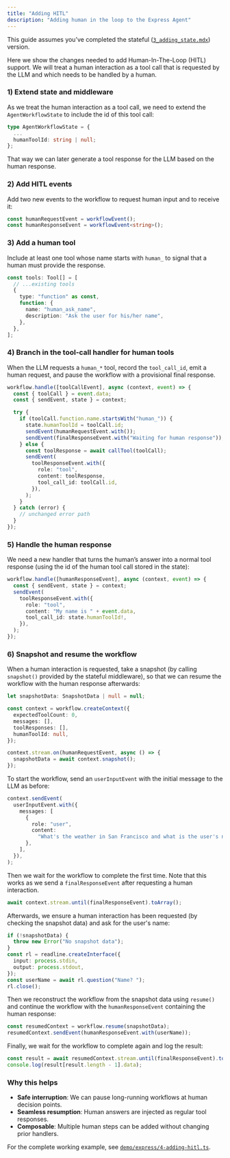 ```yaml
---
title: "Adding HITL"
description: "Adding human in the loop to the Express Agent"
---
```


This guide assumes you’ve completed the stateful ([`3_adding_state.mdx`](./3_adding_state.mdx)) version.

Here we show the changes needed to add Human-In-The-Loop (HITL) support. We will treat a human interaction as a tool call that is requested by the LLM and which needs to be handled by a human.

### 1) Extend state and middleware

As we treat the human interaction as a tool call, we need to extend the `AgentWorkflowState` to include the id of this tool call:

```typescript
type AgentWorkflowState = {
  ...
  humanToolId: string | null;
};
```

That way we can later generate a tool response for the LLM based on the human response.

### 2) Add HITL events

Add two new events to the workflow to request human input and to receive it:

```typescript
const humanRequestEvent = workflowEvent();
const humanResponseEvent = workflowEvent<string>();
```

### 3) Add a human tool

Include at least one tool whose name starts with `human_` to signal that a human must provide the response.

```typescript
const tools: Tool[] = [
  // ...existing tools
  {
    type: "function" as const,
    function: {
      name: "human_ask_name",
      description: "Ask the user for his/her name",
    },
  },
];
```

### 4) Branch in the tool-call handler for human tools

When the LLM requests a `human_*` tool, record the `tool_call_id`, emit a human request, and pause the workflow with a provisional final response.

```typescript
workflow.handle([toolCallEvent], async (context, event) => {
  const { toolCall } = event.data;
  const { sendEvent, state } = context;

  try {
    if (toolCall.function.name.startsWith("human_")) {
      state.humanToolId = toolCall.id;
      sendEvent(humanRequestEvent.with());
      sendEvent(finalResponseEvent.with("Waiting for human response"));
    } else {
      const toolResponse = await callTool(toolCall);
      sendEvent(
        toolResponseEvent.with({
          role: "tool",
          content: toolResponse,
          tool_call_id: toolCall.id,
        }),
      );
    }
  } catch (error) {
    // unchanged error path
  }
});
```

### 5) Handle the human response

We need a new handler that turns the human’s answer into a normal tool response (using the id of the human tool call stored in the state):

```typescript
workflow.handle([humanResponseEvent], async (context, event) => {
  const { sendEvent, state } = context;
  sendEvent(
    toolResponseEvent.with({
      role: "tool",
      content: "My name is " + event.data,
      tool_call_id: state.humanToolId!,
    }),
  );
});
```

### 6) Snapshot and resume the workflow

When a human interaction is requested, take a snapshot (by calling `snapshot()` provided by the stateful middleware), so that we can resume the workflow with the human response afterwards:

```typescript
let snapshotData: SnapshotData | null = null;

const context = workflow.createContext({
  expectedToolCount: 0,
  messages: [],
  toolResponses: [],
  humanToolId: null,
});

context.stream.on(humanRequestEvent, async () => {
  snapshotData = await context.snapshot();
});
```

To start the workflow, send an `userInputEvent` with the initial message to the LLM as before:

```typescript
context.sendEvent(
  userInputEvent.with({
    messages: [
      {
        role: "user",
        content:
          "What's the weather in San Francisco and what is the user's name?",
      },
    ],
  }),
);
```

Then we wait for the workflow to complete the first time. Note that this works as we send a `finalResponseEvent` after requesting a human interaction.

```typescript
await context.stream.until(finalResponseEvent).toArray();
```

Afterwards, we ensure a human interaction has been requested (by checking the snapshot data) and ask for the user's name:

```typescript
if (!snapshotData) {
  throw new Error("No snapshot data");
}
const rl = readline.createInterface({
  input: process.stdin,
  output: process.stdout,
});
const userName = await rl.question("Name? ");
rl.close();
```

Then we reconstruct the workflow from the snapshot data using `resume()` and continue the workflow with the `humanResponseEvent` containing the human response:

```typescript
const resumedContext = workflow.resume(snapshotData);
resumedContext.sendEvent(humanResponseEvent.with(userName));
```

Finally, we wait for the workflow to complete again and log the result:

```typescript
const result = await resumedContext.stream.until(finalResponseEvent).toArray();
console.log(result[result.length - 1].data);
```

### Why this helps

- **Safe interruption**: We can pause long-running workflows at human decision points.
- **Seamless resumption**: Human answers are injected as regular tool responses.
- **Composable**: Multiple human steps can be added without changing prior handlers.

For the complete working example, see [`demo/express/4-adding-hitl.ts`](https://github.com/run-llama/workflows-ts/blob/main/demo/express/4-adding-hitl.ts).
